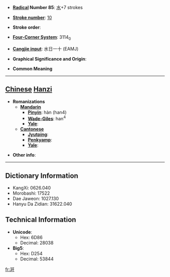 * '''[[Wiktionary:Chinese radical index| Radical]] Number 85''': [[Wiktionary:Chinese radical index 水|水]]+7 strokes

* '''[[Wiktionary:Chinese total strokes index|Stroke number]]''': [[Wiktionary:Chinese total strokes index 10|10]]

* '''Stroke order''': 

* '''[[Wiktionary:Chinese four corner index|Four-Corner System]]''': 3114<sub>0</sub>

* '''[[Wiktionary:Chinese Cangjie index|Cangjie input]]''': 水日一十 (EAMJ)

* '''Graphical Significance and Origin''': 

* '''Common Meaning'''

----

== [[Chinese]] [[Hanzi]] ==

* '''Romanizations'''
** '''[[Mandarin]]'''
*** '''[[Pinyin]]''': hàn (han4)
*** '''[[Wade-Giles]]''': han<sup>4</sup>
*** '''[[Yale]]''': 
** '''[[Cantonese]]'''
*** '''[[Jyutping]]''':
*** '''[[Penkyamp]]''': 
*** '''[[Yale]]''': 

* '''Other info''': 

----

== Dictionary Information ==

* KangXi: 0626.040
* Morobashi: 17522
* Dae Jaweon: 1027.130
* Hanyu Da Zidian: 31622.040

== Technical Information ==

* '''Unicode''':
** Hex: 6D86
** Decimal: 28038
* '''Big5''':
** Hex: D254
** Decimal: 53844

[[fr:涆]]